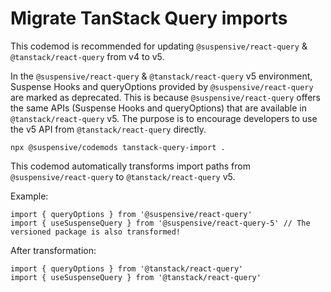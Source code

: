 
# Migrate TanStack Query imports

<Callout type='info'>

This codemod is recommended for updating `@suspensive/react-query` & `@tanstack/react-query` from v4 to v5.

</Callout>

In the `@suspensive/react-query` & `@tanstack/react-query` v5 environment, Suspense Hooks and queryOptions provided by `@suspensive/react-query` are marked as deprecated. This is because `@suspensive/react-query` offers the same APIs (Suspense Hooks and queryOptions) that are available in `@tanstack/react-query` v5. The purpose is to encourage developers to use the v5 API from `@tanstack/react-query` directly.

```shell
npx @suspensive/codemods tanstack-query-import .
```

This codemod automatically transforms import paths from `@suspensive/react-query` to `@tanstack/react-query` v5.

Example:

```tsx
import { queryOptions } from '@suspensive/react-query'
import { useSuspenseQuery } from '@suspensive/react-query-5' // The versioned package is also transformed!
```

After transformation:

```tsx
import { queryOptions } from '@tanstack/react-query'
import { useSuspenseQuery } from '@tanstack/react-query'
```
